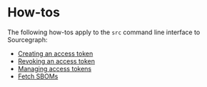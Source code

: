 # How-tos

The following how-tos apply to the `src` command line interface to Sourcegraph:

- [Creating an access token](/cli/how-tos/creating_an_access_token)
- [Revoking an access token](/cli/how-tos/revoking_an_access_token)
- [Managing access tokens](/cli/how-tos/managing_access_tokens)
- [Fetch SBOMs](/cli/how-tos/fetch_sboms)

